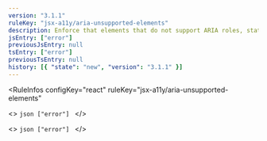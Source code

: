 ```yaml
---
version: "3.1.1"
ruleKey: "jsx-a11y/aria-unsupported-elements"
description: Enforce that elements that do not support ARIA roles, states, and properties do not have those attributes
jsEntry: ["error"]
previousJsEntry: null
tsEntry: ["error"]
previousTsEntry: null
history: [{ "state": "new", "version": "3.1.1" }]
---
```


<RuleInfos 
  configKey="react" 
  ruleKey="jsx-a11y/aria-unsupported-elements" 
>
  <>
    ```json
    ["error"]
    ```
  </>

  <>
    ```json
    ["error"]
    ```
  </>
</RuleInfos>

